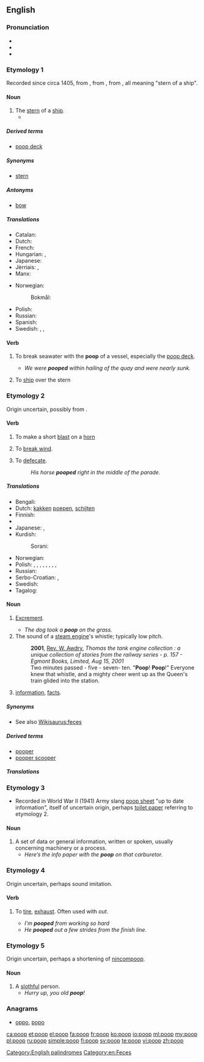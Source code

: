 ==English==

===Pronunciation===
* {{IPA|/puːp/}}
* {{audio|En-ca-poop.ogg|Audio (CA)}}
* {{rhymes|uːp}}

===Etymology 1===
Recorded since circa 1405, from {{etyl|frm|en}} {{term|poupe|lang=frm}}, from {{etyl|it|en}} {{term|poppa|lang=it}}, from {{etyl|la|en}} {{term|puppis|lang=la}}, all meaning "stern of a ship".

====Noun====
{{en-noun|s|-}}

# The [[stern]] of a [[ship]].
#* {{seeCites}}

=====Derived terms=====
* [[poop deck]]

=====Synonyms=====
* [[stern]]

=====Antonyms=====
* [[bow]]

=====Translations=====
{{trans-top|stern of a ship}}
* Catalan: {{t+|ca|popa|f}}
* Dutch: {{t+|nl|achtersteven}}
* French: {{t+|fr|poupe}}
* Hungarian: {{t+|hu|tat}}, {{t-|hu|hajótat}}
* Japanese: {{t-|ja|船尾|tr=せんび, senbi|sc=Jpan}}
* Jèrriais: {{tø|roa-jer|poupe|f}}, {{tø|roa-jer|tillac|m}}
* Manx: {{t-|gv|cashtal jerree|m}}
{{trans-mid}}
* Norwegian:
*: Bokmål: {{t-|nb|akterstavn|m}}
* Polish: {{t+|pl|rufa|f}}
* Russian: {{t+|ru|корма|f|tr=kormá}}
* Spanish: {{t+|es|popa|f}}
* Swedish: {{t-|sv|akterdäck|n}}, {{t-|sv|akterkastell|n}}, {{t-|sv|bakstam|c}}
{{trans-bottom}}

====Verb====
{{en-verb}}

# {{context|transitive}} To break seawater with the '''poop''' of a vessel, especially the [[poop deck]].
#* ''We were '''pooped''' within hailing of the quay and were nearly sunk.''
# {{context|transitive}} To [[ship#Verb|ship]] over the stern

===Etymology 2===
Origin uncertain, possibly from {{etyl|enm|en}} {{term|poupen|lang=enm}}.

====Verb====
{{en-verb}}

# {{context|obsolete|intransitive}} To make a short [[blast]] on a [[horn]] {{defdate|from late 14th c.}}
# {{context|obsolete|intransitive}} To [[break wind]]. {{defdate|from 18th c.}}
# {{context|intransitive}} To [[defecate]].
#: ''His horse '''pooped''' right in the middle of the parade.''

=====Translations=====
{{trans-top|to defecate}}
* Bengali: {{t-|bn|হাগা|tr=haga|sc=Beng}}
* Dutch: [[kakken]] [[poepen]], [[schijten]]
* Finnish: {{t+|fi|kakata}}
* {{trreq|ka}}
* Japanese: {{t-|ja|うんち|tr=unchi suru|alt=うんちする|sc=Jpan}}, {{t+|ja|うんこ|tr=unko suru|alt=うんこする|sc=Jpan}}
* Kurdish:
*: Sorani: {{ku-Arab|[[گوو کردن]]}}
{{trans-mid}}
* Norwegian: {{t-|no|bæsje}}
* Polish: {{t+|pl|srać}}, {{t+|pl|załatwiać się}}, {{t-|pl|defekować}}, {{t-|pl|oddawać kał}}, {{t-|pl|oddawać stolec}}, {{t-|pl|robić kupę}}, {{t-|pl|wydalać kał}}, {{t-|pl|wypróżniać się}}, {{t-|pl|spuszczać kreta}}
* Russian: {{t+|ru|какать|tr=kákat'}}
* Serbo-Croatian: {{t-|sh|kakiti}}, {{t-|sh|kakati}}
* Swedish: {{t+|sv|bajsa}}
* Tagalog: {{t-|tl|pagjebs}}
{{trans-bottom}}

====Noun====
{{en-noun|s|-}}

# {{context|often|childish}} [[excrement|Excrement]]. {{defdate|from the 18th c.}}
#* ''The dog took a '''poop''' on the grass.''
# The sound of a [[steam engine]]'s whistle; typically low pitch.
#: '''2001''', [[w:Rev. W. Awdry|Rev. W. Awdry]], ''Thomas the tank engine collection : a unique collection of stories from the railway series - p. 157 - Egmont Books, Limited, Aug 15, 2001''
#: Two minutes passed - five - seven- ten. "'''Poop'''! '''Poop'''!" Everyone knew that whistle, and a mighty cheer went up as the Queen's train glided into the station.
# {{context|US|dated}} [[information]], [[fact]]s.

=====Synonyms=====
* See also [[Wikisaurus:feces]]

=====Derived terms=====
* [[pooper]]
* [[pooper scooper]]

=====Translations=====
{{trans-see|poo}}

===Etymology 3===
* Recorded in World War II (1941) Army slang [[poop sheet]] "up to date information", itself of uncertain origin, perhaps [[toilet paper]] referring to etymology 2.

====Noun====
{{en-noun|pl=poop}}

# A set of data or general information, written or spoken, usually concerning machinery or a process.
#* ''Here’s the info paper with the '''poop''' on that carburetor.''

===Etymology 4===
Origin uncertain, perhaps sound imitation.

====Verb====
{{en-verb}}

# {{context|transitive}} To [[tire]], [[exhaust]]. Often used with ''out''. {{defdate|from early 20th c.}}
#* ''I'm '''pooped''' from working so hard''
#* ''He '''pooped''' out a few strides from the finish line.''

===Etymology 5===
Origin uncertain, perhaps a shortening of [[nincompoop]].

====Noun====
{{en-noun}}

# A [[slothful]] person.
#* ''Hurry up, you old '''poop'''!''

===Anagrams===
* [[oppo#English|oppo]], [[popo#English|popo]]

[[Category:English palindromes]]
[[Category:en:Feces]]

[[ca:poop]]
[[et:poop]]
[[el:poop]]
[[fa:poop]]
[[fr:poop]]
[[ko:poop]]
[[io:poop]]
[[ml:poop]]
[[my:poop]]
[[pl:poop]]
[[ru:poop]]
[[simple:poop]]
[[fi:poop]]
[[sv:poop]]
[[te:poop]]
[[vi:poop]]
[[zh:poop]]